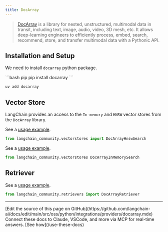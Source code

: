 ```yaml
---
title: DocArray
---
```


> [DocArray](https://docarray.jina.ai/) is a library for nested, unstructured, multimodal data in transit,
> including text, image, audio, video, 3D mesh, etc. It allows deep-learning engineers to efficiently process,
> embed, search, recommend, store, and transfer multimodal data with a Pythonic API.


## Installation and Setup

We need to install `docarray` python package.

<CodeGroup>
```bash pip
pip install docarray
```

```bash uv
uv add docarray
```
</CodeGroup>

## Vector Store

LangChain provides an access to the `In-memory` and `HNSW` vector stores from the `DocArray` library.

See a [usage example](/oss/python/integrations/vectorstores/docarray_hnsw).

```python
from langchain_community.vectorstores import DocArrayHnswSearch
```
See a [usage example](/oss/python/integrations/vectorstores/docarray_in_memory).

```python
from langchain_community.vectorstores DocArrayInMemorySearch
```

## Retriever

See a [usage example](/oss/python/integrations/retrievers/docarray_retriever).

```python
from langchain_community.retrievers import DocArrayRetriever
```

---

<Callout icon="pen-to-square" iconType="regular">
    [Edit the source of this page on GitHub](https://github.com/langchain-ai/docs/edit/main/src/oss/python/integrations/providers/docarray.mdx)
</Callout>
<Tip icon="terminal" iconType="regular">
    Connect these docs to Claude, VSCode, and more via MCP for    real-time answers. [See how](/use-these-docs)
</Tip>
